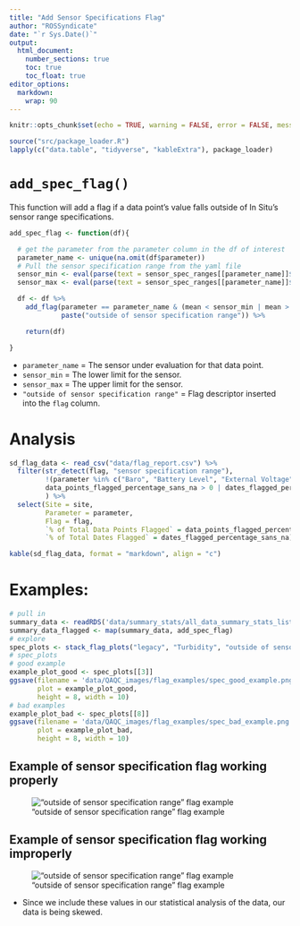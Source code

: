 ```yaml
---
title: "Add Sensor Specifications Flag"
author: "ROSSyndicate"
date: "`r Sys.Date()`"
output: 
  html_document:
    number_sections: true
    toc: true
    toc_float: true
editor_options: 
  markdown: 
    wrap: 90
---
```


```r
knitr::opts_chunk$set(echo = TRUE, warning = FALSE, error = FALSE, message = FALSE) 
```

```r
source("src/package_loader.R")
lapply(c("data.table", "tidyverse", "kableExtra"), package_loader)
```

# `add_spec_flag()`

This function will add a flag if a data point's value falls outside of In Situ's sensor range specifications.

```r
add_spec_flag <- function(df){

  # get the parameter from the parameter column in the df of interest
  parameter_name <- unique(na.omit(df$parameter))
  # Pull the sensor specification range from the yaml file
  sensor_min <- eval(parse(text = sensor_spec_ranges[[parameter_name]]$min))
  sensor_max <- eval(parse(text = sensor_spec_ranges[[parameter_name]]$max))

  df <- df %>%
    add_flag(parameter == parameter_name & (mean < sensor_min | mean > sensor_max),
             paste("outside of sensor specification range")) %>%

    return(df)

}
```
- `parameter_name` = The sensor under evaluation for that data point.
- `sensor_min` = The lower limit for the sensor.
- `sensor_max` = The upper limit for the sensor.
- `"outside of sensor specification range"` = Flag descriptor inserted into the `flag` column.

# Analysis
```r
sd_flag_data <- read_csv("data/flag_report.csv") %>% 
  filter(str_detect(flag, "sensor specification range"),
         !(parameter %in% c("Baro", "Battery Level", "External Voltage")),
         data_points_flagged_percentage_sans_na > 0 | dates_flagged_percentage_sans_na > 0
         ) %>% 
  select(Site = site, 
         Parameter = parameter,
         Flag = flag, 
         `% of Total Data Points Flagged` = data_points_flagged_percentage_sans_na,
         `% of Total Dates Flagged` = dates_flagged_percentage_sans_na)

kable(sd_flag_data, format = "markdown", align = "c")
```

# Examples:
```r
# pull in
summary_data <- readRDS('data/summary_stats/all_data_summary_stats_list.RDS')
summary_data_flagged <- map(summary_data, add_spec_flag)
# explore
spec_plots <- stack_flag_plots("legacy", "Turbidity", "outside of sensor specification range", summary_data_flagged)
# spec_plots
# good example
example_plot_good <- spec_plots[[3]]
ggsave(filename = 'data/QAQC_images/flag_examples/spec_good_example.png',
       plot = example_plot_good,
       height = 8, width = 10)
# bad examples
example_plot_bad <- spec_plots[[8]]
ggsave(filename = 'data/QAQC_images/flag_examples/spec_bad_example.png',
       plot = example_plot_bad,
       height = 8, width = 10)
```
## Example of sensor specification flag working properly
!["outside of sensor specification range" flag example](../../../data/QAQC_images/flag_examples/spec_good_example.png)

## Example of sensor specification flag working improperly
!["outside of sensor specification range" flag example](../../../data/QAQC_images/flag_examples/spec_bad_example.png)

- Since we include these values in our statistical analysis of the data, our data is being skewed.
